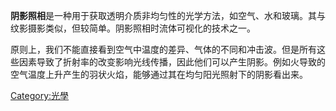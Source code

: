 {{Dead end|time=2016-12-16T14:26:40+00:00}}
{{Orphan|time=2016-12-16T14:26:40+00:00}}

'''阴影照相'''是一种用于获取透明介质非均匀性的光学方法，如空气、水和玻璃。其与纹影摄影类似，但较简单。阴影照相时流体可视化的技术之一。

原则上，我们不能直接看到空气中温度的差异、气体的不同和冲击波。但是所有这些因素导致了折射率的改变影响光线传播，因此他们可以产生阴影。例如火导致的空气温度上升产生的羽状火焰，能够通过其在均匀阳光照射下的阴影看出来。

[[Category:光學|Category:光學]]


{{stub}}